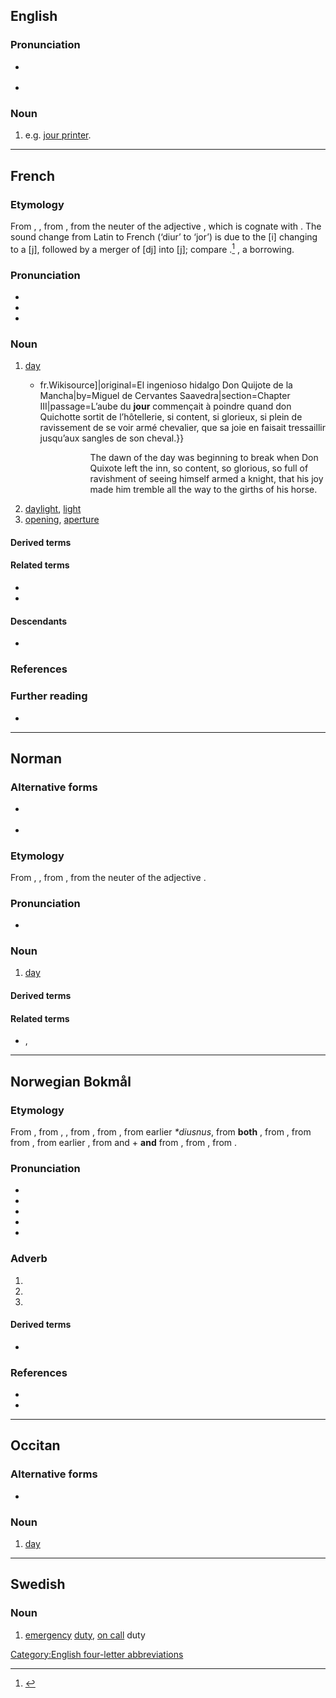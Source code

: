 ==English==

===Pronunciation===
* {{a|GenAm}} {{IPA|en|/ˈdʒɜɹ/}}
* {{audio|en|LL-Q1860 (eng)-Vealhurl-jour.wav|Audio (Southern England)}}

===Noun===
{{en-noun}}

# {{lb|en|chiefly|US}} {{abbreviation of|en|journeyman|dot=,}} e.g. [[jour printer]].

[[Category:English four-letter abbreviations]]

----

==French==

===Etymology===
From {{inh|fr|fro|jor}}, {{m|fro|jorn}}, from {{inh|fr|la|diurnum|diurnum [tempus]}}, from the neuter of the adjective {{m|la|diurnus||of the day}}, which is cognate with {{m|la|diēs||day}}. The sound change from Latin to French (‘diur’ to ‘jor’) is due to the [i] changing to a [j], followed by a merger of [dj] into [j]; compare {{cog|fr|journal|t=journal}}.<ref>{{cite book |title=An etymological dictionary of the French language |last=Brachet |first=Auguste |translator=G. W. Kitchin |publisher=Oxford |year=1873 |page=206 |pageurl=https://archive.org/details/etymologicaldict00bracrich/page/206/mode/1up}}</ref> {{doublet|fr|diurne}}, a borrowing.

===Pronunciation===
* {{fr-IPA}}
* {{audio|fr|Fr-jour.ogg|audio}}
* {{rhymes|fr|uʁ}}

===Noun===
{{fr-noun|m}}

# [[day]]
#* {{quote-book|fr|year=1837|author=Louis Viardot|title=L’Ingénieux Hidalgo Don Quichotte de la Manche|url=[s:fr: L’Ingénieux Hidalgo Don Quichotte de la Manche{{!}}fr.Wikisource]|original=El ingenioso hidalgo Don Quijote de la Mancha|by=Miguel de Cervantes Saavedra|section=Chapter III|passage=L’aube du '''jour''' commençait à poindre quand don Quichotte sortit de l’hôtellerie, si content, si glorieux, si plein de ravissement de se voir armé chevalier, que sa joie en faisait tressaillir jusqu’aux sangles de son cheval.}}
#*:: The dawn of the day was beginning to break when Don Quixote left the inn, so content, so glorious, so full of ravishment of seeing himself armed a knight, that his joy made him tremble all the way to the girths of his horse.
# [[daylight]], [[light]]
# [[opening]], [[aperture]]

====Derived terms====
{{col3|fr
|à ce jour
|à chaque jour suffit sa peine
|à jour
|Ancien des jours
|astre du jour
|au goût du jour
|au grand jour
|au jour le jour
|au jour d'aujourd'hui
|avoir de beaux jours devant soi
|barbe de trois jours
|bas à jour
|beau comme le jour
|ces jours-ci
|clair comme le jour
|de jour
|de nos jours
|demain est un autre jour
|donner le jour
|du jour au lendemain
|faire jour
|finir ses jours
|grand jour
|jour de l'an
|jour de paie
|jour du Seigneur
|jour du Souvenir
|jour et nuit
|jour fixe
|jour férié
|Jour J
|jour ouvrable
|jour pour jour
|jour du Seigneur
|long comme un jour sans pain
|menu du jour
|mettre à jour
|mettre au jour
|mettre fin à ses jours
|mise à jour
|nuit et jour
|ordre du jour
|paon du jour
|Paris ne s'est pas fait en un jour
|percer à jour
|petit jour
|plat du jour
|quinze jours
|Rome ne s'est pas faite en un jour
|se faire jour
|se montrer sous son meilleur jour
|tous les jours
|un de ces jours
|un jour
|vieux jours
|voir le jour
}}

====Related terms====
* {{l|fr|journée}}
* {{l|fr|aujourd'hui}}

====Descendants====
* {{desc|nb|jour|bor=1}}

===References===
<references/>

===Further reading===
* {{R:TLFi}}

----

==Norman==
{{wikipedia|Jouo|lang=nrf}}

===Alternative forms===
* {{l|nrf|jouo}} {{qualifier|continental Normandy}}
* {{l|nrf|djö}} {{qualifier|Sark}}

===Etymology===
From {{inh|nrf|fro|jor}}, {{m|fro|jorn}}, from {{inh|nrf|la|diurnum|diurnum [tempus]}}, from the neuter of the adjective {{m|la|diurnus||of the day}}.

===Pronunciation===
* {{audio|nrf|Jer-jour.ogg|Audio (Jersey)}}

===Noun===
{{nrf-noun|m}}

# {{lb|nrf|Jersey|Guernsey}} [[day]]

====Derived terms====
{{der3|nrf|{{l|nrf|jour de naissànse||birthday}}
|{{l|nrf|Jour dé l'An||New Year's Day}}
|{{l|nrf|Jour d'la Libéthâtion||Liberation Day}}
|{{l|nrf|jour pouor lé Rouai||day off}}
|{{l|nrf|tchînze jours||fortnight}}}}

====Related terms====
* {{l|nrf|journée}} {{qualifier|Jersey}}, {{l|nrf|journaïe}} {{qualifier|Guernsey}}

{{topics|nrf|Time}}

----

==Norwegian Bokmål==

===Etymology===
{{root|nb|ine-pro|*dyew-}}
From {{bor|nb|fr|jour||day, daylight, light}}, from {{der|nb|fro|jorn}}, {{m|fro|jor||day}}, from {{der|nb|la|diurnum|diurnum [tempus]}}, from {{m|la|diurnus||of the day, daily}}, from earlier ''*diusnus'', from '''both''' {{m|la|diūs}}, from {{der|nb|itc-ola|-}}, from {{der|nb|itc-pro|*djous||day, sky; Jupiter}} from {{der|la|ine-pro|*dyḗws||sky, heaven; sky god}}, from earlier {{m|ine-pro||*dyéws}}, from {{m|ine-pro|*dyew-||to be bright; sky, heaven}} and {{m|ine-pro|*s|pos=creates nouns}} + '''and''' from {{m|la|-nus|pos=forms adjectives}}, from {{der|nb|itc-pro|*-nos}}, from {{der|nb|ine-pro|*-nós||forms verbal adjectives}}.

===Pronunciation===
* {{IPA|nb|/ʃʉːr/}}
* {{audio|nb|NB - Pronunciation of Norwegian Bokmål «jour».ogg|Audio}}
* {{rhymes|nb|ʉːr}}
* {{hyphenation|nb|jour}}
* {{homophones|nb|Sjur}}

===Adverb===
{{head|nb|adverb}}

# {{only used in|nb|à jour||up to date, transparent}}
# {{only used in|nb|a jour||up to date, transparent}}
# {{only used in|nb|ha jour||to have a day of service; have a guard (or certain specific duties) on a certain day}}

====Derived terms====
* {{l|nb|jourhavende||serving for the day}}

===References===
* {{R:The Bokmål Dictionary}}
* {{R:NAOB}}

----

==Occitan==

===Alternative forms===
* {{l|oc|jorn}} {{qualifier|Classical}}

===Noun===
{{oc-noun|m}}

# {{lb|oc|Mistralian}} [[day]]

----

==Swedish==

===Noun===
{{sv-noun|c}}

# [[emergency]] [[duty]], [[on call]] duty